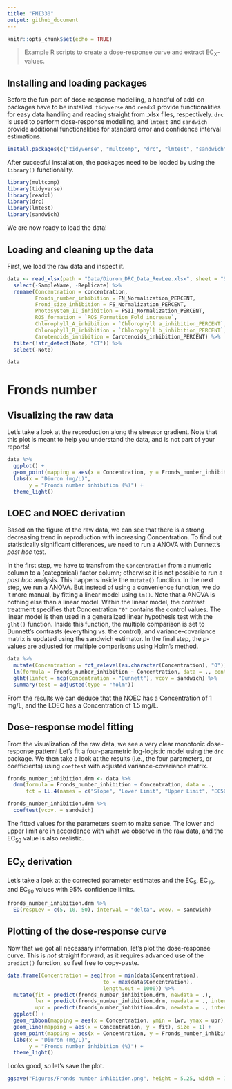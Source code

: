 ```yaml
---
title: "FMI330"
output: github_document
---
```


```r
knitr::opts_chunk$set(echo = TRUE)
```

> Example R scripts to create a dose-response curve and extract EC~X~-values.

## Installing and loading packages

Before the fun-part of dose-response modelling, a handful of add-on packages have to be installed. `tidyverse` and `readxl` provide functionalities for easy data handling and reading straight from .xlsx files, respectively. `drc` is used to perform dose-response modelling, and `lmtest` and `sandwich` provide additional functionalities for standard error and confidence interval estimations.

```r
install.packages(c("tidyverse", "multcomp", "drc", "lmtest", "sandwich"))
```

After succesful installation, the packages need to be loaded by using the `library()` functionality. 

```r
library(multcomp)
library(tidyverse)
library(readxl)
library(drc)
library(lmtest)
library(sandwich)
```

We are now ready to load the data!

## Loading and cleaning up the data

First, we load the raw data and inspect it.

```r
data <- read_xlsx(path = "Data/Diuron_DRC_Data_RevLee.xlsx", sheet = "Summary") %>% 
  select(-SampleName, -Replicate) %>% 
  rename(Concentration = concentration, 
         Fronds_number_inhibition = FN_Normalization_PERCENT,
         Frond_size_inhibition = FS_Normalization_PERCENT,
         Photosystem_II_inhibition = PSII_Normalization_PERCENT,
         ROS_formation = `ROS_Formation_Fold increase`,
         Chlorophyll_A_inhibition = `Chlorophyll a_inhibition_PERCENT`,
         Chlorophyll_B_inhibition = `Chlorophyll b_inhibition_PERCENT`, 
         Carotenoids_inhibition = Carotenoids_inhibition_PERCENT) %>% 
  filter(!str_detect(Note, "CT")) %>% 
  select(-Note)

data
```


# Fronds number
## Visualizing the raw data

Let's take a look at the reproduction along the stressor gradient. Note that this plot is meant to help you understand the data, and is not part of your reports!
```r
data %>% 
  ggplot() +
  geom_point(mapping = aes(x = Concentration, y = Fronds_number_inhibition), size = 2, alpha = 0.5) +
  labs(x = "Diuron (mg/L)", 
       y = "Fronds number inhibition (%)") +
  theme_light()
```

## LOEC and NOEC derivation

Based on the figure of the raw data, we can see that there is a strong decreasing trend in reproduction with increasing Concentration. To find out statistically significant differences, we need to run a ANOVA with Dunnett's *post hoc* test.

In the first step, we have to transfrom the `Concentration` from a numeric column to a (categorical) factor column; otherwise it is not possible to run a *post hoc* analysis. This happens inside the `mutate()` function. In the next step, we run a ANOVA. But instead of using a convenience function, we do it more manual, by fitting a linear model using `lm()`. Note that a ANOVA is nothing else than a linear model. Within the linear model, the contrast treatment specifies that Concentration `"0"` contains the control values. The linear model is then used in a generalized linear hypothesis test with the `glht()` function. Inside this function, the multiple comparison is set to Dunnett's contrasts (everything vs. the control), and variance-covariance matrix is updated using the sandwich estimator. In the final step, the *p*-values are adjusted for multiple comparisons using Holm's method. 

```r
data %>% 
  mutate(Concentration = fct_relevel(as.character(Concentration), "0")) %>% 
  lm(formula = Fronds_number_inhibition ~ Concentration, data = ., contrasts = list(Concentration = "contr.treatment")) %>% 
  glht(linfct = mcp(Concentration = "Dunnett"), vcov = sandwich) %>% 
  summary(test = adjusted(type = "holm"))
```

From the results we can deduce that the NOEC has a Concentration of 1 mg/L, and the LOEC has a Concentration of 1.5 mg/L.

## Dose-response model fitting

From the visualization of the raw data, we see a very clear monotonic dose-response pattern! Let's fit a four-parametric log-logistic model using the `drc` package. We then take a look at the results (i.e., the four parameters, or coefficients) using `coeftest` with adjusted variance-covariance matrix.

```r
fronds_number_inhibition.drm <- data %>% 
  drm(formula = Fronds_number_inhibition ~ Concentration, data = .,
      fct = LL.4(names = c("Slope", "Lower Limit", "Upper Limit", "EC50")))

fronds_number_inhibition.drm %>% 
  coeftest(vcov. = sandwich)
```

The fitted values for the parameters seem to make sense. The lower and upper limit are in accordance with what we observe in the raw data, and the EC~50~ value is also realistic. 

## EC~X~ derivation

Let's take a look at the corrected parameter estimates and the EC~5~, EC~10~, and EC~50~ values with 95% confidence limits.
```r
fronds_number_inhibition.drm %>% 
  ED(respLev = c(5, 10, 50), interval = "delta", vcov. = sandwich)
```

## Plotting of the dose-response curve

Now that we got all necessary information, let's plot the dose-response curve. This is *not* straight forward, as it requires advanced use of the `predict()` function, so feel free to copy-paste.

```r
data.frame(Concentration = seq(from = min(data$Concentration),
                               to = max(data$Concentration),
                               length.out = 1000)) %>% 
  mutate(fit = predict(fronds_number_inhibition.drm, newdata = .), 
         lwr = predict(fronds_number_inhibition.drm, newdata = ., interval = "confidence", vcov. = sandwich)[, 2], 
         upr = predict(fronds_number_inhibition.drm, newdata = ., interval = "confidence", vcov. = sandwich)[, 3]) %>% 
  ggplot() +
  geom_ribbon(mapping = aes(x = Concentration, ymin = lwr, ymax = upr), alpha = 0.2) +
  geom_line(mapping = aes(x = Concentration, y = fit), size = 1) +
  geom_point(mapping = aes(x = Concentration, y = Fronds_number_inhibition), data = data, size = 2, alpha = 0.5) +
  labs(x = "Diuron (mg/L)", 
       y = "Fronds number inhibition (%)") +
  theme_light()
```

Looks good, so let's save the plot.
```r
ggsave("Figures/Fronds number inhibition.png", height = 5.25, width = 7, units = "in", dpi = 600, type = "cairo-png")
```


